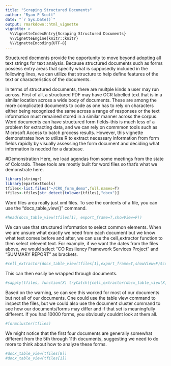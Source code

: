 ```yaml
---
title: "Scraping Structured Documents"
author: "Ryan P Scott"
date: "`r Sys.Date()`"
output: rmarkdown::html_vignette
vignette: >
  %\VignetteIndexEntry{Scraping Structured Documents}
  %\VignetteEngine{knitr::knitr}
  %\VignetteEncoding{UTF-8}
---
```


Structured docments provide the opportunity to move beyond adopting all text strings for text analysis. Because structured documents such as forms possess entry areas that specify what is supposedly included in the following lines, we can utilize that structure to help define features of the text or characteristics of the documents. 

In terms of structured documents, there are multple kinds a user may run across. First of all, a structured PDF may have OCR labelled text that is in a similar location across a wide body of documents. These are among the more complicated documents to code as one has to rely on characters either being recognized the same across a range of responses or the text information must remained stored in a similar manner across the corpus. Word documents can have structured form fields--this is much less of a problem for extracting data, and we can rely on commmon tools such as Microsoft Access to batch process results. However, this vignette demonstrates how to utilize R to extract necessary information from form fields rapidly by visually assessing the form document and deciding what information is needed for a database.

#Demonstration
Here, we load agendas from some meetings from the state of Colorado. These tools are mostly built for word files so that's what we demonstrate here.
```r
library(stringr)
library(epartexttools)
tfiles<-list.files("~/CRO_form_demo",full.names=T)
tfiles<-tfiles[str_detect(tolower(tfiles),"docx")]
```
Word files area really just xml files. To see the contents of a file, you can use the "docx_table_view()" command.

```r
#head(docx_table_view(tfiles[1], export_frame=T,showView=F))
```

We can use that structured information to select common elements. When we are unsure what exactly we need from each document but we know what text comes before and after, we can use the cell_extractor function to then select relevent text. For example, if we want the dates from the files above, we would select "CO Resiliency Framework Services Project" and "SUMMARY REPORT" as brackets.

```r
#cell_extractor(docx_table_view(tfiles[1],export_frame=T,showView=F)$content,"CO Resiliency","SUMMARY")
```

This can then easily be wrapped through documents.

```r
#sapply(tfiles, function(X) tryCatch({cell_extractor(docx_table_view(X,export_frame=T,showView=F)$content,"CO Resiliency","SUMMARY")},error=function(e) {NA}))
```

Based on the warning, se can see this worked for most of our documents but not all of our documents. One could use the table view command to inspect the files, but we could also use the document cluster command to see how our documents/forms may differ and if that set is meaningfully different. If you had 10000 forms, you obviously couldnt look at them all. 

```r
#formcluster(tfiles)
```

We might notice that the first four documents are generally somewhat different from the 5th through 11th documents, suggesting we need to do more to think about how to analyze these forms.

```r
#docx_table_view(tfiles[8])
#docx_table_view(tfiles[1])
```

